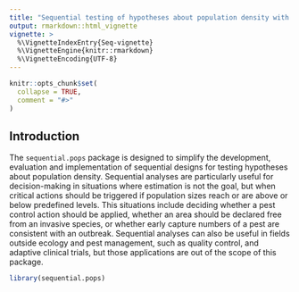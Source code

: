 ```yaml
---
title: "Sequential testing of hypotheses about population density with the `sequential.pops` package"
output: rmarkdown::html_vignette
vignette: >
  %\VignetteIndexEntry{Seq-vignette}
  %\VignetteEngine{knitr::rmarkdown}
  %\VignetteEncoding{UTF-8}
---
```


```r
knitr::opts_chunk$set(
  collapse = TRUE,
  comment = "#>"
)
```

## Introduction

The `sequential.pops` package is designed to simplify the development, evaluation 
and implementation of sequential designs for testing hypotheses about population
density. Sequential analyses are particularly useful for decision-making in situations 
where estimation is not the goal, but when critical actions should be triggered if
population sizes reach or are above or below predefined levels. This situations include
deciding whether a pest control action should be applied, whether an area should be
declared free from an invasive species, or whether early capture numbers of a pest
are consistent with an outbreak. Sequential analyses can also be useful in fields 
outside ecology and pest management, such as quality control, and adaptive clinical 
trials, but those applications are out of the scope of this package.




```r
library(sequential.pops)
```

